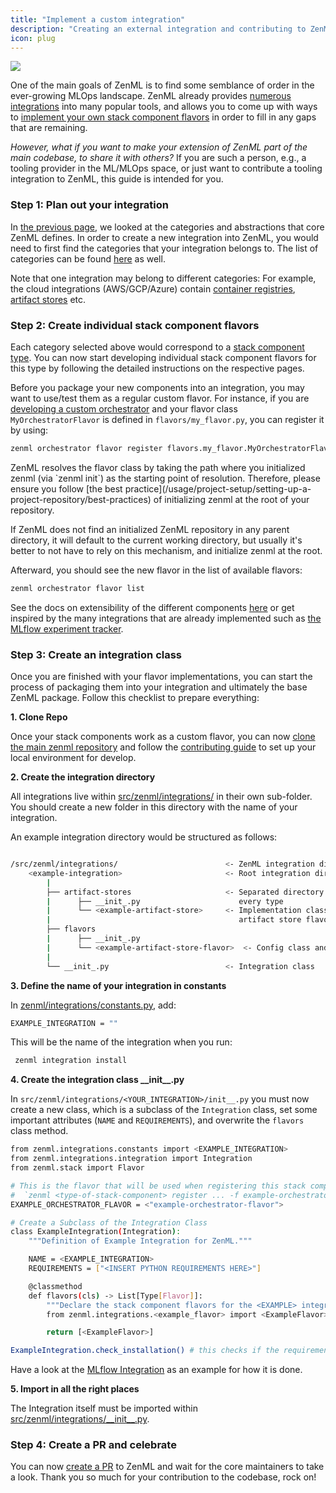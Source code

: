 ```yaml
---
title: "Implement a custom integration"
description: "Creating an external integration and contributing to ZenML"
icon: plug
---
```

<Frame caption="ZenML integrates with a number of tools from the MLOps landscape
">
  <img src="/_assets/how-to/stack-45.avif" />
</Frame>


One of the main goals of ZenML is to find some semblance of order in the ever-growing MLOps landscape. ZenML already provides [numerous integrations](https://zenml.io/integrations) into many popular tools, and allows you to come up with ways to [implement your own stack component flavors](/stack-components/stack-deployment/implement-a-custom-stack-component) in order to fill in any gaps that are remaining.

_However, what if you want to make your extension of ZenML part of the main codebase, to share it with others?_ If you are such a person, e.g., a tooling provider in the ML/MLOps space, or just want to contribute a tooling integration to ZenML, this guide is intended for you.

### Step 1: Plan out your integration

In [the previous page](/stack-components/stack-deployment/implement-a-custom-stack-component), we looked at the categories and abstractions that core ZenML defines. In order to create a new integration into ZenML, you would need to first find the categories that your integration belongs to. The list of categories can be found [here](/stack-components/component-guide) as well.

Note that one integration may belong to different categories: For example, the cloud integrations (AWS/GCP/Azure) contain [container registries](/stack-components/container-registries), [artifact stores](/stack-components/artifact-stores) etc.

### Step 2: Create individual stack component flavors

Each category selected above would correspond to a [stack component type](/stack-components/component-guide). You can now start developing individual stack component flavors for this type by following the detailed instructions on the respective pages.

Before you package your new components into an integration, you may want to use/test them as a regular custom flavor. For instance, if you are [developing a custom orchestrator](/stack-components/orchestrators/custom) and your flavor class `MyOrchestratorFlavor` is defined in `flavors/my_flavor.py`, you can register it by using:

```bash
zenml orchestrator flavor register flavors.my_flavor.MyOrchestratorFlavor
```

<Note>
ZenML resolves the flavor class by taking the path where you initialized zenml (via `zenml init`) as the starting point of resolution. Therefore, please ensure you follow [the best practice](/usage/project-setup/setting-up-a-project-repository/best-practices) of initializing zenml at the root of your repository.

If ZenML does not find an initialized ZenML repository in any parent directory, it will default to the current working directory, but usually it's better to not have to rely on this mechanism, and initialize zenml at the root.
</Note>

Afterward, you should see the new flavor in the list of available flavors:

```bash
zenml orchestrator flavor list
```

See the docs on extensibility of the different components [here](/stack-components/component-guide) or get inspired by the many integrations that are already implemented such as [the MLflow experiment tracker](/stack-components/experiment-trackers/mlflow).

### Step 3: Create an integration class

Once you are finished with your flavor implementations, you can start the process of packaging them into your integration and ultimately the base ZenML package. Follow this checklist to prepare everything:

**1\. Clone Repo**

Once your stack components work as a custom flavor, you can now [clone the main zenml repository](https://github.com/zenml-io/zenml) and follow the [contributing guide](https://github.com/zenml-io/zenml/blob/main/CONTRIBUTING.md) to set up your local environment for develop.

**2\. Create the integration directory**

All integrations live within [src/zenml/integrations/](https://github.com/zenml-io/zenml/tree/main/src/zenml/integrations) in their own sub-folder. You should create a new folder in this directory with the name of your integration.

An example integration directory would be structured as follows:

```bash

/src/zenml/integrations/                        <- ZenML integration directory
    <example-integration>                       <- Root integration directory
        |
        ├── artifact-stores                     <- Separated directory for
        |      ├── __init_.py                      every type
        |      └── <example-artifact-store>     <- Implementation class for the
        |                                          artifact store flavor
        ├── flavors
        |      ├── __init_.py
        |      └── <example-artifact-store-flavor>  <- Config class and flavor
        |
        └── __init_.py                          <- Integration class
```
**3\. Define the name of your integration in constants**

In [zenml/integrations/constants.py](https://github.com/zenml-io/zenml/blob/main/src/zenml/integrations/constants.py), add:

```bash
EXAMPLE_INTEGRATION = ""
```

This will be the name of the integration when you run:

```bash
 zenml integration install
```

**4\. Create the integration class \_\_init\_\_.py**

In `src/zenml/integrations/<YOUR_INTEGRATION>/init__.py` you must now create a new class, which is a subclass of the `Integration` class, set some important attributes (`NAME` and `REQUIREMENTS`), and overwrite the `flavors` class method.

```bash
from zenml.integrations.constants import <EXAMPLE_INTEGRATION>
from zenml.integrations.integration import Integration
from zenml.stack import Flavor

# This is the flavor that will be used when registering this stack component
#  `zenml <type-of-stack-component> register ... -f example-orchestrator-flavor`
EXAMPLE_ORCHESTRATOR_FLAVOR = <"example-orchestrator-flavor">

# Create a Subclass of the Integration Class
class ExampleIntegration(Integration):
    """Definition of Example Integration for ZenML."""

    NAME = <EXAMPLE_INTEGRATION>
    REQUIREMENTS = ["<INSERT PYTHON REQUIREMENTS HERE>"]

    @classmethod
    def flavors(cls) -> List[Type[Flavor]]:
        """Declare the stack component flavors for the <EXAMPLE> integration."""
        from zenml.integrations.<example_flavor> import <ExampleFlavor>

        return [<ExampleFlavor>]

ExampleIntegration.check_installation() # this checks if the requirements are installed
```

Have a look at the [MLflow Integration](https://github.com/zenml-io/zenml/blob/main/src/zenml/integrations/mlflow/%5F%5Finit%5F%5F.py) as an example for how it is done.

**5. Import in all the right places**

The Integration itself must be imported within [src/zenml/integrations/\_\_init\_\_.py](https://github.com/zenml-io/zenml/blob/main/src/zenml/integrations/%5F%5Finit%5F%5F.py).

### Step 4: Create a PR and celebrate <Icon icon="gift"/>

You can now [create a PR](https://github.com/zenml-io/zenml/compare) to ZenML and wait for the core maintainers to take a look. Thank you so much for your contribution to the codebase, rock on! <Icon icon="heart"/>
